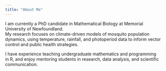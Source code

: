 ```yaml
---
title: "About Me"
---
```


I am currently a PhD candidate in Mathematical Biology at Memorial University of Newfoundland.  
My research focuses on climate-driven models of mosquito population dynamics, using temperature, rainfall, and photoperiod data to inform vector control and public health strategies.

I have experience teaching undergraduate mathematics and programming in R, and enjoy mentoring students in research, data analysis, and scientific communication.
